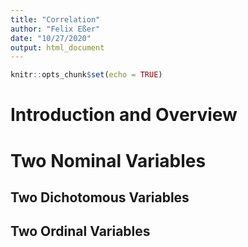 ```yaml
---
title: "Correlation"
author: "Felix Eßer"
date: "10/27/2020"
output: html_document
---
```


```r
knitr::opts_chunk$set(echo = TRUE)
```


# Introduction and Overview

# Two Nominal Variables

## Two Dichotomous Variables

## Two Ordinal Variables


